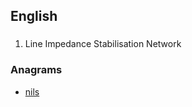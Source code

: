 ==English==

==={{initialism-old|en}}===
{{wikipedia}}
{{head|en}}

# Line Impedance Stabilisation Network

===Anagrams===
* [[nils#English|nils]]